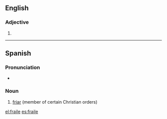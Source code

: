 ==English==

===Adjective===
{{infl|en|adjective}}

# {{obsolete spelling of|frail}}

----

==Spanish==

===Pronunciation===
* {{IPA|[ˈfɾaj.le]|lang=es}}

===Noun===
{{infl|es|noun}}

# [[friar]] (member of certain Christian orders)

{{tbot entry|Spanish|friar|2009|August|es}}

[[el:fraile]]
[[es:fraile]]